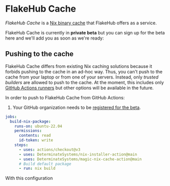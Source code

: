 # FlakeHub Cache

*FlakeHub Cache* is a [Nix binary cache][cache] that FlakeHub offers as a service.

FlakeHub Cache is currently in **private beta** but you can sign up for the beta here and we'll add you as soon as we're ready:

<SignupForm />

## Pushing to the cache

FlakeHub Cache differs from existing Nix caching solutions because it forbids pushing to the cache in an ad-hoc way.
Thus, you can't push to the cache from your laptop or from one of your servers.
Instead, only *trusted builders* are allowed to push to the cache.
At the moment, this includes only [GitHub Actions runners][actions] but other options will be available in the future.

In order to push to FlakeHub Cache from GitHub Actions:

1. Your GitHub organization needs to be [registered for the beta](#signup).

```yaml {4-6,9-10} showLineNumbers filename=".github/workflows/nix.yml"
jobs:
  build-nix-package:
    runs-on: ubuntu-22.04
    permissions:
      contents: read
      id-token: write
    steps:
      - uses: actions/checkout@v3
      - uses: DeterminateSystems/nix-installer-action@main
      - uses: DeterminateSystems/magic-nix-cache-action@main
      # Build default package
      - run: nix build
```

With this configuration

[actions]: https://docs.github.com/actions
[cache]: https://zero-to-nix.com/concepts/caching
